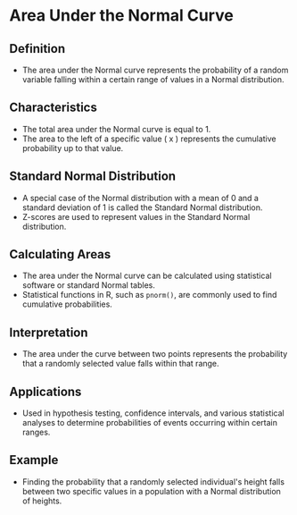 # Area Under the Normal Curve

## Definition
- The area under the Normal curve represents the probability of a random variable falling within a certain range of values in a Normal distribution.

## Characteristics
- The total area under the Normal curve is equal to 1.
- The area to the left of a specific value \( x \) represents the cumulative probability up to that value.

## Standard Normal Distribution
- A special case of the Normal distribution with a mean of 0 and a standard deviation of 1 is called the Standard Normal distribution.
- Z-scores are used to represent values in the Standard Normal distribution.

## Calculating Areas
- The area under the Normal curve can be calculated using statistical software or standard Normal tables.
- Statistical functions in R, such as `pnorm()`, are commonly used to find cumulative probabilities.

## Interpretation
- The area under the curve between two points represents the probability that a randomly selected value falls within that range.

## Applications
- Used in hypothesis testing, confidence intervals, and various statistical analyses to determine probabilities of events occurring within certain ranges.

## Example
- Finding the probability that a randomly selected individual's height falls between two specific values in a population with a Normal distribution of heights.

